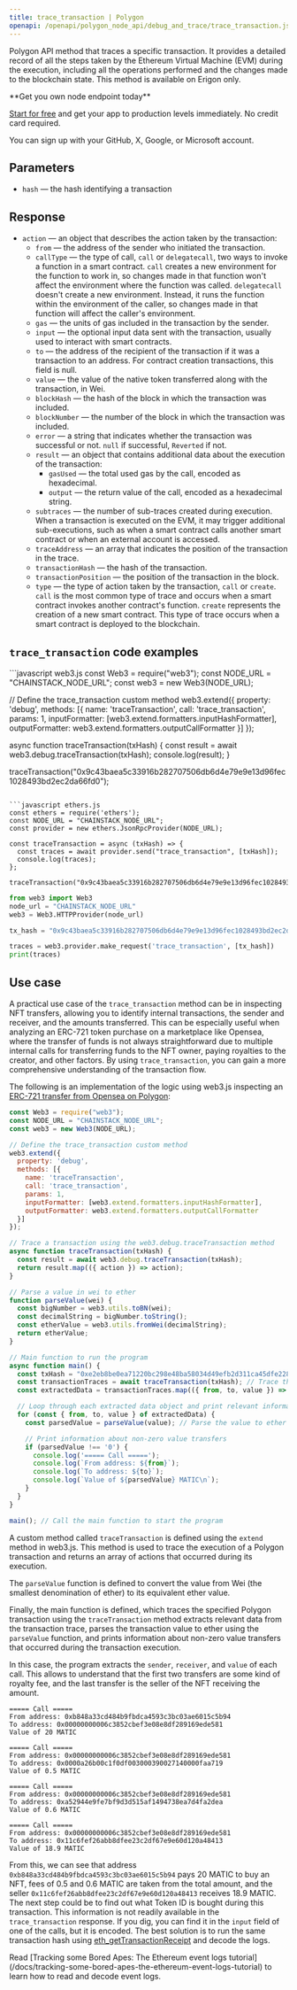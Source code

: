 ```yaml
---
title: trace_transaction | Polygon
openapi: /openapi/polygon_node_api/debug_and_trace/trace_transaction.json POST /a9bca2f0f84b54086ceebe590316fff3
---
```


Polygon API method that traces a specific transaction. It provides a detailed record of all the steps taken by the Ethereum Virtual Machine (EVM) during the execution, including all the operations performed and the changes made to the blockchain state. This method is available on Erigon only.

<Check>
**Get you own node endpoint today**

[Start for free](https://console.chainstack.com/) and get your app to production levels immediately. No credit card required.

You can sign up with your GitHub, X, Google, or Microsoft account.
</Check>


## Parameters

* `hash` — the hash identifying a transaction

## Response

* `action` — an object that describes the action taken by the transaction:
  + `from` — the address of the sender who initiated the transaction.
  + `callType` — the type of call, `call` or `delegatecall`, two ways to invoke a function in a smart contract. `call` creates a new environment for the function to work in, so changes made in that function won't affect the environment where the function was called. `delegatecall` doesn't create a new environment. Instead, it runs the function within the environment of the caller, so changes made in that function will affect the caller's environment.
  + `gas` — the units of gas included in the transaction by the sender.
  + `input` — the optional input data sent with the transaction, usually used to interact with smart contracts.
  + `to` — the address of the recipient of the transaction if it was a transaction to an address. For contract creation transactions, this field is null.
  + `value` — the value of the native token transferred along with the transaction, in Wei.
  + `blockHash` — the hash of the block in which the transaction was included.
  + `blockNumber` — the number of the block in which the transaction was included.
  + `error` — a string that indicates whether the transaction was successful or not. `null` if successful, `Reverted` if not.
  + `result` — an object that contains additional data about the execution of the transaction:
    - `gasUsed` — the total used gas by the call, encoded as hexadecimal.
    - `output` — the return value of the call, encoded as a hexadecimal string.
  + `subtraces` — the number of sub-traces created during execution. When a transaction is executed on the EVM, it may trigger additional sub-executions, such as when a smart contract calls another smart contract or when an external account is accessed.
  + `traceAddress` — an array that indicates the position of the transaction in the trace.
  + `transactionHash` — the hash of the transaction.
  + `transactionPosition` — the position of the transaction in the block.
  + `type` — the type of action taken by the transaction, `call` or `create`. `call`  is the most common type of trace and occurs when a smart contract invokes another contract's function. `create` represents the creation of a new smart contract. This type of trace occurs when a smart contract is deployed to the blockchain.

## `trace_transaction` code examples

<CodeGroup>
```javascript web3.js
const Web3 = require("web3");
const NODE_URL = "CHAINSTACK_NODE_URL";
const web3 = new Web3(NODE_URL);

// Define the trace_transaction custom method
web3.extend({
  property: 'debug',
  methods: [{
    name: 'traceTransaction',
    call: 'trace_transaction',
    params: 1,
    inputFormatter: [web3.extend.formatters.inputHashFormatter],
    outputFormatter: web3.extend.formatters.outputCallFormatter
  }]
});

async function traceTransaction(txHash) {
    const result = await web3.debug.traceTransaction(txHash);
    console.log(result);
}

traceTransaction("0x9c43baea5c33916b282707506db6d4e79e9e13d96fec1028493bd2ec2da66fd0");
```

```javascript ethers.js
const ethers = require('ethers');
const NODE_URL = "CHAINSTACK_NODE_URL";
const provider = new ethers.JsonRpcProvider(NODE_URL);

const traceTransaction = async (txHash) => {
  const traces = await provider.send("trace_transaction", [txHash]);
  console.log(traces);
};

traceTransaction("0x9c43baea5c33916b282707506db6d4e79e9e13d96fec1028493bd2ec2da66fd0")
```

```python web3.py
from web3 import Web3  
node_url = "CHAINSTACK_NODE_URL" 
web3 = Web3.HTTPProvider(node_url)

tx_hash = "0x9c43baea5c33916b282707506db6d4e79e9e13d96fec1028493bd2ec2da66fd0"

traces = web3.provider.make_request('trace_transaction', [tx_hash])
print(traces)
```
</CodeGroup>


## Use case

A practical use case of the `trace_transaction` method can be in inspecting NFT transfers, allowing you to identify internal transactions, the sender and receiver, and the amounts transferred. This can be especially useful when analyzing an ERC-721 token purchase on a marketplace like Opensea, where the transfer of funds is not always straightforward due to multiple internal calls for transferring funds to the NFT owner, paying royalties to the creator, and other factors. By using `trace_transaction`, you can gain a more comprehensive understanding of the transaction flow.

The following is an implementation of the logic using web3.js inspecting an [ERC-721 transfer from Opensea on Polygon](https://polygonscan.com/tx/0xe2eb8be0ea71220bc298e48ba58034d49efb2d311ca45dfe228cb564cd8a3fb5):

```javascript index.js
const Web3 = require("web3");
const NODE_URL = "CHAINSTACK_NODE_URL";
const web3 = new Web3(NODE_URL);

// Define the trace_transaction custom method
web3.extend({
  property: 'debug',
  methods: [{
    name: 'traceTransaction',
    call: 'trace_transaction',
    params: 1,
    inputFormatter: [web3.extend.formatters.inputHashFormatter],
    outputFormatter: web3.extend.formatters.outputCallFormatter
  }]
});

// Trace a transaction using the web3.debug.traceTransaction method
async function traceTransaction(txHash) {
  const result = await web3.debug.traceTransaction(txHash);
  return result.map(({ action }) => action);
}

// Parse a value in wei to ether
function parseValue(wei) {
  const bigNumber = web3.utils.toBN(wei);
  const decimalString = bigNumber.toString();
  const etherValue = web3.utils.fromWei(decimalString);
  return etherValue;
}

// Main function to run the program
async function main() {
  const txHash = "0xe2eb8be0ea71220bc298e48ba58034d49efb2d311ca45dfe228cb564cd8a3fb5";
  const transactionTraces = await traceTransaction(txHash); // Trace the specified transaction
  const extractedData = transactionTraces.map(({ from, to, value }) => ({ from, to, value })); // Extract relevant data from the transaction trace

  // Loop through each extracted data object and print relevant information
  for (const { from, to, value } of extractedData) {
    const parsedValue = parseValue(value); // Parse the value to ether

    // Print information about non-zero value transfers
    if (parsedValue !== '0') {
      console.log('===== Call =====');
      console.log(`From address: ${from}`);
      console.log(`To address: ${to}`);
      console.log(`Value of ${parsedValue} MATIC\n`);
    }
  }
}

main(); // Call the main function to start the program
```


A custom method called `traceTransaction` is defined using the `extend` method in web3.js. This method is used to trace the execution of a Polygon transaction and returns an array of actions that occurred during its execution.

The `parseValue` function is defined to convert the value from Wei (the smallest denomination of ether) to its equivalent ether value.

Finally, the main function is defined, which traces the specified Polygon transaction using the `traceTransaction` method extracts relevant data from the transaction trace, parses the transaction value to ether using the `parseValue` function, and prints information about non-zero value transfers that occurred during the transaction execution.

In this case, the program extracts the `sender`, `receiver`, and `value` of each call. This allows to understand that the first two transfers are some kind of royalty fee, and the last transfer is the seller of the NFT receiving the amount.

```shell Shell
===== Call =====
From address: 0xb848a33cd484b9fbdca4593c3bc03ae6015c5b94
To address: 0x00000000006c3852cbef3e08e8df289169ede581  
Value of 20 MATIC

===== Call =====
From address: 0x00000000006c3852cbef3e08e8df289169ede581
To address: 0x0000a26b00c1f0df003000390027140000faa719  
Value of 0.5 MATIC

===== Call =====
From address: 0x00000000006c3852cbef3e08e8df289169ede581
To address: 0xa52944e9fe7bf9d3d515af1494738ea7d4fa2dea
Value of 0.6 MATIC

===== Call =====
From address: 0x00000000006c3852cbef3e08e8df289169ede581
To address: 0x11c6fef26abb8dfee23c2df67e9e60d120a48413
Value of 18.9 MATIC
```


From this, we can see that address `0xb848a33cd484b9fbdca4593c3bc03ae6015c5b94` pays 20 MATIC to buy an NFT, fees of 0.5 and 0.6 MATIC are taken from the total amount, and the seller `0x11c6fef26abb8dfee23c2df67e9e60d120a48413` receives 18.9 MATIC. The next step could be to find out what Token ID is bought during this transaction. This information is not readily available in the `trace_transaction` response. If you dig, you can find it in the `input` field of one of the calls, but it is encoded. The best solution is to run the same transaction hash using [eth\_getTransactionReceipt](/reference/polygon-gettransactionreceipt) and decode the logs.

<Note>
Read [Tracking some Bored Apes: The Ethereum event logs tutorial](/docs/tracking-some-bored-apes-the-ethereum-event-logs-tutorial) to learn how to read and decode event logs.
</Note>
